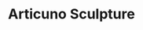 ---
title: "Articuno Sculpture"
meta_title: "Articuno Sculpture craft"
description: "Craft de Articuno Sculpture"
rank: "b"
draft: false
name: "Articuno Sculpture"
recipe_img: "https://wiki.pokexgames.com/images/0/08/Articuno_Sculpture.png"
level: 70
craft_time: 345600
result: 1
value_npc: 1
ingredients:
  - name: "Unfinished Articuno Sculpture"
    quantity: 3
    item_img: "https://wiki.pokexgames.com/images/thumb/0/0b/Unfinished_Articuno_Sculpture.png/50px-Unfinished_Articuno_Sculpture.png"
    value_npc: 1
  - name: "Ice Stone"
    quantity: 4
    item_img: "https://wiki.pokexgames.com/images/3/34/Ice-stone.gif"
    value_npc: 1
  - name: "Gold Bar"
    quantity: 3
    item_img: "https://wiki.pokexgames.com/images/0/07/Gold_bar.png"
    value_npc: 1
---